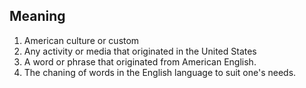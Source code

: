 == Meaning ==

#American culture or custom
#Any activity or media that originated in the United States
#A word or phrase that originated from American English.
#The chaning of words in the English language to suit one's needs.